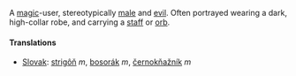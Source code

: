 A [[magic]]-user, stereotypically [[male]] and [[evil]]. Often portrayed wearing a dark, high-collar robe, and carrying a [[staff]] or [[orb]].

====Translations====
*[[Slovak]]: [[strigôň]] ''m'', [[bosorák]] ''m'', [[černokňažník]] ''m''